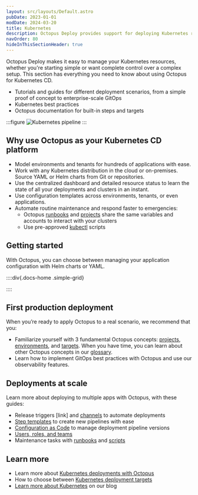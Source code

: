 ```yaml
---
layout: src/layouts/Default.astro
pubDate: 2023-01-01
modDate: 2024-03-20
title: Kubernetes
description: Octopus Deploy provides support for deploying Kubernetes resources.
navOrder: 80
hideInThisSectionHeader: true
---
```


Octopus Deploy makes it easy to manage your Kubernetes resources, whether you're starting simple or want complete control over a complex setup. This section has everything you need to know about using Octopus for Kubernetes CD.

- Tutorials and guides for different deployment scenarios, from a simple proof of concept to enterprise-scale GitOps
- Kubernetes best practices
- Octopus documentation for built-in steps and targets

:::figure
![Kubernetes pipeline](/docs/deployments/kubernetes/pipeline-visual-k8s.png)
:::

## Why use Octopus as your Kubernetes CD platform
- Model environments and tenants for hundreds of applications with ease.
- Work with any Kubernetes distribution in the cloud or on-premises. Source YAML or Helm charts from Git or repositories.
- Use the centralized dashboard and detailed resource status to learn the state of all your deployments and clusters in an instant.
- Use configuration templates across environments, tenants, or even applications.
- Automate routine maintenance and respond faster to emergencies:
  - Octopus [runbooks](https://octopus.com/docs/runbooks/) and [projects](https://octopus.com/docs/projects) share the same variables and accounts to interact with your clusters
  - Use pre-approved [kubectl](https://octopus.com/docs/deployments/kubernetes/kubectl) scripts

## Getting started
With Octopus, you can choose between managing your application configuration with Helm charts or YAML.

::::div{.docs-home .simple-grid}

<Card
  description="Learn more about how you can use Octopus variables for Helm values in our Helm documentation."
  imgAlt="Helm logo"
  imgSrc="/docs/img/helm-logo.png"
  link="/docs/deployments/kubernetes/helm-update"
  title="Helm deployment guide"
/>

<Card
  description="Start with our YAML deployment guide if you intend to use plain YAML."
  imgAlt="Yaml logo"
  imgSrc="/docs/img/yaml-logo.png"
  link="/docs/getting-started/first-kubernetes-deployment"
  title="YAML deployment guide"
/>

<Card
  description="Consider using Kustomize with Octopus for more templating capabilities."
  imgAlt="Kustomize and Octopus logo"
  imgSrc="/docs/img/kustomize-octopus-logo.png"
  link="/docs/deployments/kubernetes/kustomize"
  title="Kustomize with Octopus"
/>

<Card
  description="You can also create a configuration with our UI, and Octopus will generate YAML behind the scenes for you."
  imgAlt="Octopus logo"
  imgSrc="/docs/img/octopus-deploy-logo.png"
  link="/docs/deployments/kubernetes/deploy-container"
  title="Use the Octopus UI"
/>

::::

## First production deployment
When you’re ready to apply Octopus to a real scenario, we recommend that you:
- Familiarize yourself with 3 fundamental Octopus concepts: [projects](https://octopus.com/docs/projects), [environments](https://octopus.com/docs/infrastructure/environments), and [targets](https://octopus.com/docs/infrastructure/deployment-targets). When you have time, you can learn about other Octopus concepts in our [glossary](https://octopus.com/docs/getting-started/glossary).
- Learn how to implement GitOps best practices with Octopus and use our observability features.

## Deployments at scale
Learn more about deploying to multiple apps with Octopus, with these guides:
- Release triggers [link] and [channels](https://octopus.com/docs/releases/channels) to automate deployments
- [Step templates](https://octopus.com/docs/projects/custom-step-templates) to create new pipelines with ease
- [Configuration as Code](https://octopus.com/docs/projects/version-control) to manage deployment pipeline versions
- [Users, roles, and teams](https://octopus.com/docs/getting-started/best-practices/users-roles-and-teams)
- Maintenance tasks with [runbooks](https://octopus.com/docs/runbooks/) and [scripts](https://octopus.com/docs/deployments/kubernetes/kubectl)

## Learn more
- Learn more about [Kubernetes deployments with Octopus](https://octopus.com/use-case/kubernetes)
- How to choose between [Kubernetes deployment targets](https://octopus.com/docs/infrastructure/deployment-targets/kubernetes-target)
- [Learn more about Kubernetes](https://octopus.com/blog/search?context=blog&q=kubernetes) on our blog
